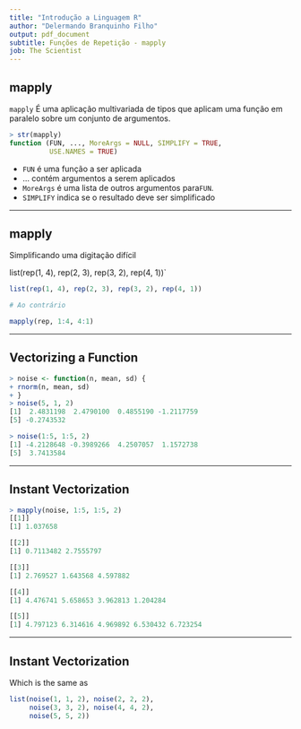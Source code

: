 ```yaml
---
title: "Introdução a Linguagem R"
author: "Delermando Branquinho Filho"
output: pdf_document
subtitle: Funções de Repetição - mapply
job: The Scientist
---
```


## mapply

`mapply` É uma aplicação multivariada de tipos que aplicam uma função em paralelo sobre um conjunto de argumentos.

```r
> str(mapply)
function (FUN, ..., MoreArgs = NULL, SIMPLIFY = TRUE,
          USE.NAMES = TRUE)
```

- `FUN` é uma função a ser aplicada
- ... contém argumentos a serem aplicados
- `MoreArgs` é uma lista de outros argumentos para` FUN`.
- `SIMPLIFY` indica se o resultado deve ser simplificado

---

## mapply

Simplificando uma digitação difícil

list(rep(1, 4), rep(2, 3), rep(3, 2), rep(4, 1))`


```r
list(rep(1, 4), rep(2, 3), rep(3, 2), rep(4, 1))

# Ao contrário

mapply(rep, 1:4, 4:1)
```

---

## Vectorizing a Function

```r
> noise <- function(n, mean, sd) {
+ rnorm(n, mean, sd)
+ }
> noise(5, 1, 2)
[1]  2.4831198  2.4790100  0.4855190 -1.2117759
[5] -0.2743532

> noise(1:5, 1:5, 2)
[1] -4.2128648 -0.3989266  4.2507057  1.1572738
[5]  3.7413584
```

---

## Instant Vectorization

```r
> mapply(noise, 1:5, 1:5, 2)
[[1]]
[1] 1.037658

[[2]]
[1] 0.7113482 2.7555797

[[3]]
[1] 2.769527 1.643568 4.597882

[[4]]
[1] 4.476741 5.658653 3.962813 1.204284

[[5]]
[1] 4.797123 6.314616 4.969892 6.530432 6.723254
```

---

## Instant Vectorization

Which is the same as

```r
list(noise(1, 1, 2), noise(2, 2, 2),
     noise(3, 3, 2), noise(4, 4, 2),
     noise(5, 5, 2))
```